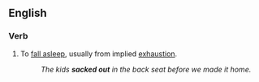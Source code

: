 ==English==

===Verb===
{{en-verb|inf=to [[sack]] [[out]]|sacks out|sacking out|sacked out}}

# {{idiom}} To [[fall asleep]], usually from implied [[exhaustion]].
#: ''The kids '''sacked out''' in the back seat before we made it home.''